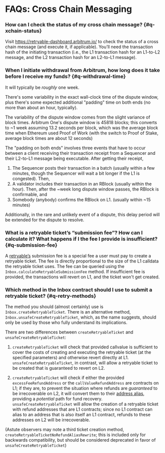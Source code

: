 # FAQs: Cross Chain Messaging

### How can I check the status of my cross chain message? {#q-xchain-status}

Visit https://retryable-dashboard.arbitrum.io/ to check the status of a cross chain message (and execute it, if applicable). You’ll need the transaction hash of the initiating transaction (i.e., the L1 transaction hash for an L1-to-L2 message, and the L2 transaction hash for an L2-to-L1 message).

### When I initiate withdrawal from Arbitrum, how long does it take before I receive my funds? {#q-withdrawal-time}

It will typically be _roughly_ one week.

There's some variability in the exact wall-clock time of the dispute window, plus there's some expected additional "padding" time on both ends (no more than about an hour, typically).

The variability of the dispute window comes from the slight variance of block times. Arbitrum One's dispute window is 45818 blocks; this converts to ~1 week assuming 13.2 seconds per block, which was the average block time when Ethereum used Proof of Work (with the switch to Proof of Stake, average block times are about 12 seconds)

The "padding on both ends" involves three events that have to occur between a client receiving their transaction receipt from a Sequencer and their L2-to-L1 message being executable. After getting their receipt,

1. The Sequencer posts their transaction in a batch (usually within a few minutes, though the Sequencer will wait a bit longer if the L1 is congested). Then,
2. A validator includes their transaction in an RBlock (usually within the hour). Then, after the ~week long dispute window passes, the RBlock is confirmable, and
3. Somebody (anybody) confirms the RBlock on L1. (usually within ~15 minutes)

Additionally, in the rare and unlikely event of a dispute, this delay period will be extended for the dispute to resolve.

### What is a retryable ticket’s “submission fee”? How can I calculate it? What happens if I the fee I provide is insufficient? {#q-submission-fee}

A [retryable’s](./arbos/l1-to-l2-messaging.mdx) submission fee is a special fee a user must pay to create a retryable ticket. The fee is directly proportional to the size of the L1 calldata the retryable ticket uses. The fee can be queried using the `Inbox.calculateRetryableSubmissionFee` method. If insufficient fee is provided, the transactions will revert on L1, and the ticket won't get created.

### Which method in the Inbox contract should I use to submit a retryable ticket? {#q-retry-methods}

The method you should (almost certainly) use is `Inbox.createRetryableTicket`. There is an alternative method, `Inbox.unsafeCreateRetryableTicket`, which, as the name suggests, should only be used by those who fully understand its implications.

There are two differences between `createRetryableTicket` and `unsafeCreateRetryableTicket`:

1. `createRetryableTicket` will check that provided callvalue is sufficient to cover the costs of creating and executing the retryable ticket (at the specified parameters) and otherwise revert directly at L1. `unsafeCreateRetryableTicket`, in contrast, will allow a retryable ticket to be created that is guaranteed to revert on L2.

2. `createRetryableTicket` will check if either the provided `excessFeeRefundAddress` or the `callValueRefundAddress` are contracts on L1; if they are, to prevent the situation where refunds are _guaranteed_ to be irrecoverable on L2, it will convert them to their [address alias](./arbos/l1-to-l2-messaging.mdx#address-aliasing), providing a _potential_ path for fund recovery. `unsafeCreateRetryableTicket` will allow the creation of a retryable ticket with refund addresses that are L1 contracts; since no L1 contract can alias to an address that is also itself an L1 contract, refunds to these addresses on L2 will be irrecoverable.

(Astute observers may note a third ticket creation method, `createRetryableTicketNoRefundAliasRewrite`; this is included only for backwards compatibility, but should be considered deprecated in favor of `unsafeCreateRetryableTicket`)
